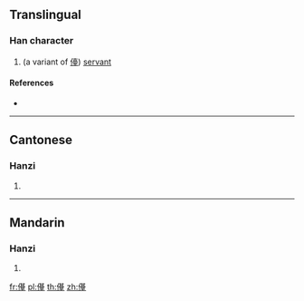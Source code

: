 {{character info/new}}
==Translingual==

===Han character===
{{Han char|rn=9|rad=人|as=13|sn=15|four=|canj=OTBG|ids=⿰亻䑓}}

# (a variant of [[儓]]) [[servant]]

====References====
* {{Han ref|kx=0119.231|hdz=10223.131|uh=3497|ud=13463}}

----

==Cantonese==

===Hanzi===
{{yue-hanzi|jyut=[[toi4]]|y=toi4}}

# {{defn|lang=yue|sort=人13}}

----

==Mandarin==

===Hanzi===
{{cmn-hanzi|pin=[[tái]] ([[tai2]])|wg=t'ai<sup>2</sup>}}

# {{defn|lang=cmn|sort=人13}}

[[fr:㒗]]
[[pl:㒗]]
[[th:㒗]]
[[zh:㒗]]
